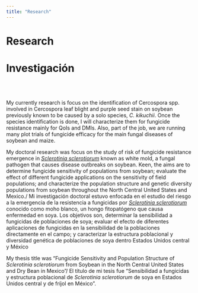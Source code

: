 ```yaml
---
title: "Research"
---
```

  
# Research
# Investigación
&nbsp;  
&nbsp;
  
My currently research is focus on the identification of Cercospora spp. involved in Cercospora leaf blight and purple seed stain on soybean previously known to be caused by a solo species, _C. kikuchii_. Once the species identification is done, I will characterize them for fungicide resistance mainly for QoIs and DMIs. Also, part of the job, we are running many plot trials of fungicide efficacy for the main fungal diseases of soybean and maize. 

My doctoral research was focus on the study of risk of fungicide resistance emergence in [_Sclerotinia sclerotiorum_](https://onlinelibrary.wiley.com/doi/full/10.1111/j.1364-3703.2005.00316.x)
known as white mold, a fungal pathogen that causes disease outbreaks on soybean. Keen, the aims are  to determine fungicide sensitivity of populations from soybean; evaluate the effect of different fungicide applications on the sensitivity of field populations; and characterize the population structure and genetic diversity populations from soybean throughout the North Central United States and Mexico./ Mi  investigación doctoral estuvo enfocada en el estudio del riesgo a la emergencia de la resistencia a fungicidas por [_Sclerotinia sclerotiorum_](https://onlinelibrary.wiley.com/doi/full/10.1111/j.1364-3703.2005.00316.x)  conocido como moho blanco, un hongo fitopatógeno que causa enfermedad en soya. Los objetivos son, determinar la sensibilidad a fungicidas de poblaciones de soya; evaluar el efecto de diferentes aplicaciones de fungicidas en la sensibilidad de la poblaciones directamente en el campo; y caracterizar la estructura poblacional y diversidad genética de poblaciones de soya dentro Estados Unidos central y México  

My thesis title was "Fungicide Sensitivity and Population Structure of _Sclerotinia sclerotiorum_ from Soybean in
the North Central United States and Dry Bean
in Mexico"/ El título de mi tesis fue  "Sensibilidad a fungicidas y estructura poblacional de _Sclerotinia sclerotiorum_ de soya en Estados Unidos central y de fríjol en México".